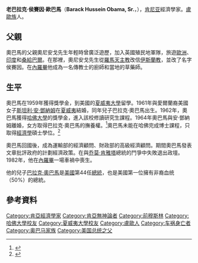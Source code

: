 {{noteTA
|G1=PresidentsUS
|1=zh-cn:肯尼亚; zh-tw:肯亞; zh-hk:肯雅;
}}
{{otheruses|subject=一位[[肯尼亚|肯尼亚]][[經濟學家|經濟學家]]|other=他的同名兒子|巴拉克·奧巴馬}}
{{Infobox Person
| name        = 老巴拉克·奧巴馬<br>Barack Obama, Sr.
| image       = Barack Hussein Obama, Sr..jpg
| imagesize  = 200px
| caption     = 
| birth_date  = {{birth date|1936|6|18}}
| birth_place = [[File:Flag_of_Kenya_(1921–1963).svg|22px]] {{link-en|英屬肯尼亞|British Kenya}}{{link-en|維全里奧區|Rachuonyo District}}{{link-en|尼洋奧馬高畿路|Nyang'oma Kogelo}}<ref name="loves">The Standard, November 14, 2008: [http://www.eastandard.net/news/InsidePage.php?id=1143999351&cid=4& Obama’s dad and his many loves] {{Wayback|url=http://www.eastandard.net/news/InsidePage.php?id=1143999351&cid=4& |date=20090123151243 }}</ref>
| death_date  = {{death date and age|1982|11|24|1936|6|18}}
| death_place = {{KEN}}[[內羅畢|內羅畢]]
|children=8名子女（包括[[巴拉克·奧巴馬|巴拉克·奧巴馬]]）
| spouse   = 凱茜亞·歐巴馬<br>[[安·邓纳姆|安·邓纳姆]]<br>露丝·奈德山德<br>潔兒<ref>{{cite paper | author=Scott Fornek | coauthors=Greg Good, ''et al.'' | url=http://www.suntimes.com/images/cds/MP3/obamatree.pdf | title=The Obama Family Tree | publisher=''The Chicago Sun Times'' | date=9 September 2007 | accessdate=2008-09-26 | archive-date=2008-06-25 | archive-url=https://web.archive.org/web/20080625113616/http://www.suntimes.com/images/cds/MP3/obamatree.pdf | dead-url=no }}</ref><ref>{{cite news | author=Rob Crilly | title=Life is Good in My Nairobi Slum, Says Barack Obama's Younger Brother | url=http://www.timesonline.co.uk/tol/news/world/us_and_americas/us_elections/article4583353.ece | work=The Times | date=22 August 2008 | accessdate=2008-09-26}}</ref><ref>{{cite news | author=Mike Pflanz | title=Barack Obama is My Inspiration, Says Lost Brother | url=http://www.telegraph.co.uk/news/newstopics/uselection2008/barackobama/2595688/Barack-Obama-is-my-inspiration-says-lost-brother.html | work=The Daily Telegraph | date=21 August 2008 | accessdate=2008-09-26 | archive-date=2008-08-23 | archive-url=https://web.archive.org/web/20080823161039/http://www.telegraph.co.uk/news/newstopics/uselection2008/barackobama/2595688/Barack-Obama-is-my-inspiration-says-lost-brother.html | dead-url=no }}</ref>
| religion = 從[[伊斯蘭教|伊斯蘭教]]改信[[無神論|無神論]]<ref name="spiritual journey">{{cite news | author=Obama, Barack | title=My Spiritual Journey | url=http://www.time.com/time/printout/0,8816,1546579,00.html | work=TIME | accessdate=2008-09-26 | quote=My father was almost entirely absent from my childhood, having been divorced from my mother when I was 2 years old; in any event, although my father had been raised a Muslim, by the time he met my mother he was a confirmed atheist, thinking religion to be so much superstition. | archive-date=2013-05-02 | archive-url=https://web.archive.org/web/20130502045142/http://www.time.com/time/printout/0,8816,1546579,00.html | dead-url=no }}</ref>
| occupation  = 經濟學家
| nationality = {{KEN}}
| alma_mater  = [[夏威夷大學|夏威夷大學]]<br>[[哈佛大學|哈佛大學]]}}

'''老巴拉克·侯賽因·歐巴馬'''（'''Barack Hussein Obama, Sr.'''，{{bd|1936年|6月18日|1982年|11月24日|catIdx=Obama, Barack}}），[[肯尼亚|肯尼亚]]經濟學家。[[盧歐族|盧歐族]]人。

==父親==
奧巴馬的父親奧尼安戈先生年輕時曾廣泛遊歷，加入英國殖民地軍隊，旅遊[[歐洲|歐洲]]、[[印度|印度]]和[[桑給巴爾|桑給巴爾]]。在那裡，奧尼安戈先生從[[羅馬天主教|羅馬天主教]]改信[[伊斯蘭教|伊斯蘭教]]，並改了名字侯賽因。在[[內羅畢|內羅畢]]他成為一名傳教士的廚師和當地的草藥師。

==生平==
奧巴馬在1959年獲得獎學金，到美國的[[夏威夷大學|夏威夷大學]]留學。1961年與愛爾蘭裔美國女子[[斯坦利·安·鄧納姆|斯坦利·安·鄧納姆]]在[[夏威夷|夏威夷]]結婚，同年兒子巴拉克·奧巴馬出生。1962年，奧巴馬獲得[[哈佛大學|哈佛大學]]的獎學金，進入該校修讀研究生課程。1964年奧巴馬與安·鄧納姆離婚，女方取得巴拉克·奧巴馬的撫養權。<ref>{{Cite web |url=http://paper.people.com.cn/hqrw/html/2008-11/16/content_172380.htm |title=一半是沥青 一半是牛奶 |website=人民網 |date= |access-date=2016-10-24 |archive-url=https://web.archive.org/web/20161025051402/http://paper.people.com.cn/hqrw/html/2008-11/16/content_172380.htm |archive-date=2016-10-25 |dead-url=yes }}</ref>奧巴馬未能在哈佛完成博士課程，只取得[[經濟學|經濟學]]碩士學位。<ref>{{Cite web |url=http://cn.nytstyle.com/international/20160620/letters-by-and-about-barack-obamas-father/dual/ |title=父亲留下的信，仍在静候奥巴马 |website=紐約時報中文網 |date=2016-06-20 |access-date=2016-10-24 |archive-date=2017-03-05 |archive-url=https://web.archive.org/web/20170305013534/http://cn.nytstyle.com/international/20160620/letters-by-and-about-barack-obamas-father/dual/ |dead-url=no }}</ref>

奧巴馬回國後，成為運輸部的經濟顧問、財政部的高級經濟顧問。期間奧巴馬發表文章批評政府的計劃經濟政策。在與[[乔莫·肯雅塔|乔莫·肯雅塔]]總統的鬥爭中失敗退出政壇。1982年，他在[[內羅畢|內羅畢]]一場車禍中喪生。

他的兒子[[巴拉克·奧巴馬|巴拉克·奧巴馬]]是[[美國|美國]]第44任[[美國總統|總統]]，也是美國第一位擁有非裔血统（50%）的總統。

==參考資料==
<div class="references-small">
<references />
</div>

{{DEFAULTSORT:Obama, Barack Sr.}}
[[Category:肯亞經濟學家|Category:肯亞經濟學家]]
[[Category:肯亞無神論者|Category:肯亞無神論者]]
[[Category:前穆斯林|Category:前穆斯林]]
[[Category:哈佛大學校友|Category:哈佛大學校友]]
[[Category:夏威夷大學校友|Category:夏威夷大學校友]]
[[Category:盧歐人|Category:盧歐人]]
[[Category:车祸身亡者|Category:车祸身亡者]]
[[Category:奥巴马家族|Category:奥巴马家族]]
[[Category:美国总统之父|Category:美国总统之父]]